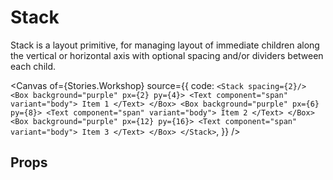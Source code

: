 
<Meta of={Stories} />

# Stack

Stack is a layout primitive, for managing layout of immediate children along the
vertical or horizontal axis with optional spacing and/or dividers between each
child.

<Canvas
  of={Stories.Workshop}
  source={{
    code: `
<Stack spacing={2}/>
  <Box background="purple" px={2} py={4}>
    <Text component="span" variant="body">
      Item 1
    </Text>
  </Box>
  <Box background="purple" px={6} py={8}>
    <Text component="span" variant="body">
      Item 2
    </Text>
  </Box>
  <Box background="purple" px={12} py={16}>
    <Text component="span" variant="body">
      Item 3
    </Text>
  </Box>
</Stack>
    `,
  }}
/>

## Props

<ArgTypes of={Stories} />
